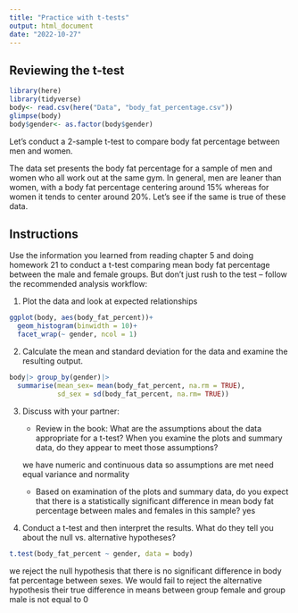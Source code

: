 ```yaml
---
title: "Practice with t-tests"
output: html_document
date: "2022-10-27"
---
```


## Reviewing the t-test

```r
library(here)
library(tidyverse)
body<- read.csv(here("Data", "body_fat_percentage.csv"))
glimpse(body)
body$gender<- as.factor(body$gender)
```

Let's conduct a 2-sample t-test to compare body fat percentage between men and women.

The data set presents the body fat percentage for a sample of men and women who all work out at the same gym. In general, men are leaner than women, with a body fat percentage centering around 15% whereas for women it tends to center around 20%. Let’s see if the same is true of these data.

## Instructions

Use the information you learned from reading chapter 5 and doing homework 21 to conduct a t-test comparing mean body fat percentage between the male and female groups. But don’t just rush to the test – follow the recommended analysis workflow:

1.  Plot the data and look at expected relationships

```r
ggplot(body, aes(body_fat_percent))+
  geom_histogram(binwidth = 10)+
  facet_wrap(~ gender, ncol = 1)

```

2.  Calculate the mean and standard deviation for the data and examine the resulting output.

```r
body|> group_by(gender)|>
  summarise(mean_sex= mean(body_fat_percent, na.rm = TRUE),
            sd_sex = sd(body_fat_percent, na.rm= TRUE)) 
```

3.  Discuss with your partner:

    -   Review in the book: What are the assumptions about the data appropriate for a t-test? When you examine the plots and summary data, do they appear to meet those assumptions?

    we have numeric and continuous data so assumptions are met need equal variance and normality

    -   Based on examination of the plots and summary data, do you expect that there is a statistically significant difference in mean body fat percentage between males and females in this sample? yes

4.  Conduct a t-test and then interpret the results. What do they tell you about the null vs. alternative hypotheses?

```r
t.test(body_fat_percent ~ gender, data = body) 
```

we reject the null hypothesis that there is no significant difference in body fat percentage between sexes. We would fail to reject the alternative hypothesis their true difference in means between group female and group male is not equal to 0
